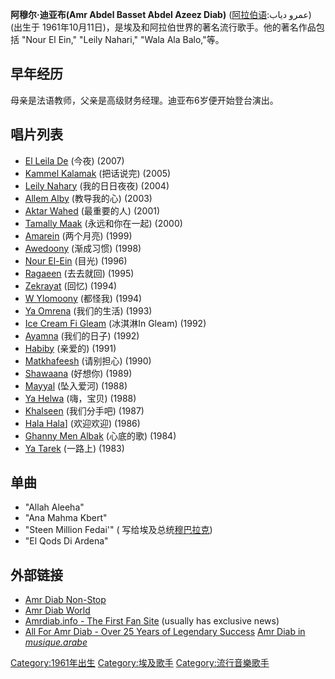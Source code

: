 {{Infobox musical artist
|Name                = 阿穆尔·迪亚布 (Amr Diab)
|Img                 = Amr Abdul Baset Diab.jpg
|Img_size            = 
|Img_capt            =  
|Background          = solo_singer
|Birth_name          = Amr Abdel Basset Abdel Azeez
|Born                = {{birth date and age|1961|10|11}}
|Origin              = {{flagicon|Egypt}}[[埃及|埃及]][[塞得港|塞得港]] 
|Genre               = [[Music_of_Egypt|Egyptian Music]], [[Arabic_Music|Arabic Music]], [[Pop_music|Pop]], [[Arabesque-pop_music|Arabesque-pop music]] [[R&B|R&B]] [[Franco_Arabic|Franco Arabic]] 
|Occupation          = [[歌手|歌手]], [[作曲家|作曲家]], [[编曲家|编曲家]], [[演员|演员]], [[制片人|制片人]]
|Years_active        = 1983至今
|Label               = [[Delta_Sound|Delta Sound]] (1983-1995), [[Alam_El_Phan|Alam El Phan]] (1996-2003),and [[Rotana|Rotana]] (2003-Present)

}}

'''阿穆尔·迪亚布(Amr Abdel Basset Abdel Azeez Diab)''' ([[阿拉伯语|阿拉伯语]]:عمرو دياب) (出生于 1961年10月11日)，是埃及和阿拉伯世界的著名流行歌手。他的著名作品包括 "Nour El Ein," "Leily Nahari," "Wala Ala Balo,"等。

== 早年经历 ==
母亲是法语教师，父亲是高级财务经理。迪亚布6岁便开始登台演出。




== 唱片列表 ==
* [[El_Leila_De|El Leila De]] (今夜) (2007)
* [[Kammel_Kalamak|Kammel Kalamak]] (把话说完) (2005)
* [[Leily_Nahary|Leily Nahary]] (我的日日夜夜) (2004)
* [[Allem_Alby|Allem Alby]] (教导我的心) (2003) 
* [[Aktar_Wahed|Aktar Wahed]] (最重要的人) (2001)
* [[Tamally_Maak|Tamally Maak]] (永远和你在一起) (2000)
* [[Amarein|Amarein]] (两个月亮) (1999)
* [[Awedoony|Awedoony]] (渐成习惯) (1998)
* [[Nour_El-Ein|Nour El-Ein]] (目光) (1996)
* [[Ragaeen|Ragaeen]] (去去就回) (1995)
* [[Zekrayat|Zekrayat]] (回忆) (1994)
* [[W_Ylomoony|W Ylomoony]] (都怪我) (1994)
* [[Ya_Omrena|Ya Omrena]] (我们的生活) (1993)
* [[Ice_Cream_Fi_Gleam|Ice Cream Fi Gleam]] (冰淇淋In Gleam) (1992)
* [[Ayamna|Ayamna]] (我们的日子) (1992)
* [[Habiby_(Album)|Habiby]] (亲爱的) (1991)
* [[Matkhafeesh|Matkhafeesh]] (请别担心) (1990)
* [[Shawaana|Shawaana]] (好想你) (1989)
* [[Mayyal|Mayyal]] (坠入爱河) (1988)
* [[Ya_Helwa|Ya Helwa]] (嗨，宝贝) (1988)
* [[Khalseen|Khalseen]] (我们分手吧) (1987)
* [[Hala_Hala|Hala Hala]]] (欢迎欢迎) (1986)
* [[Ghanny_Men_Albak|Ghanny Men Albak]] (心底的歌) (1984)
* [[Ya_Tarek|Ya Tarek]] (一路上) (1983)

== 单曲 ==
* "Allah Aleeha"
* "Ana Mahma Kbert"
* "Steen Million Fedai'" ( 写给埃及总统[[穆巴拉克|穆巴拉克]])
* "El Qods Di Ardena"

== 外部链接 ==


* [http://www.amrdiab.net Amr Diab Non-Stop]
* [http://www.amrdiabworld.com Amr Diab World] {{Wayback|url=http://www.amrdiabworld.com/ |date=20080807162229 }}
* [http://www.amrdiab.info Amrdiab.info - The First Fan Site] (usually has exclusive news)
* [https://web.archive.org/web/20090122070739/http://www.allforamrdiab.com/ All For Amr Diab - Over 25 Years of Legendary Success ] [http://musique.arabe.over-blog.com/article-14660487.html Amr Diab in ''musique.arabe'']

{{Authority control}}
[[Category:1961年出生|Category:1961年出生]]
[[Category:埃及歌手|Category:埃及歌手]]
[[Category:流行音樂歌手|Category:流行音樂歌手]]